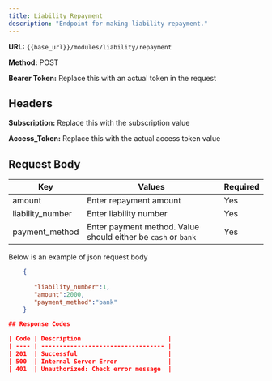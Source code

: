```yaml
---
title: Liability Repayment
description: "Endpoint for making liability repayment."
---
```


**URL:** `{{base_url}}/modules/liability/repayment`  <br />

**Method:** POST <br />

**Bearer Token:** Replace this with an actual token in the request

## Headers
**Subscription:** Replace this with the subscription value <br />

**Access_Token:** Replace this with the actual access token value

## Request Body

| Key              | Values                          | Required |
| ---------------- | ------------------------------- | -------- |
| amount           | Enter repayment amount   | Yes      |
| liability_number | Enter liability number   | Yes      |
| payment_method   | Enter payment method. Value should either be `cash` or `bank`   | Yes      |

Below is an example of json request body

```json
    {
    
       "liability_number":1,
       "amount":2000,
       "payment_method":"bank"
    }

## Response Codes

| Code | Description                        |
| ---- | ---------------------------------- |
| 201  | Successful                         |
| 500  | Internal Server Error              |
| 401  | Unauthorized: Check error message  |
